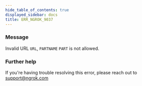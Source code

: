 ```yaml
---
hide_table_of_contents: true
displayed_sidebar: docs
title: ERR_NGROK_9037
---
```


### Message

Invalid URL `URL`, `PARTNAME` `PART` is not allowed.

### Further help

If you're having trouble resolving this error, please reach out to [support@ngrok.com](mailto:support@ngrok.com?subject=Help%20with%20ERR_NGROK_9037)
